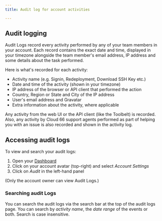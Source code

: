 ```yaml
---
title: Audit log for account activities

---
```


## Audit logging

Audit Logs record every activity performed by any of your team members in your account. Each record contains the exact date and time, displayed in your timezone alongside the team member's email address, IP address and some details about the task performed. 

Here is what's recorded for each activity:

- Activity name (e.g. Signin, Redeployment, Download SSH Key etc.)
- Date and time of the activity (shown in your timezone)
- IP address of the browser or API client that performed the action
- Country, Region or State and City of the IP address
- User's email address and Gravatar
- Extra information about the activity, where applicable

Any activity from the web UI or the API client (like the Toolbelt) is recorded. Also, any activity by Cloud 66 support agents performed as part of helping you with an issue is also recorded and shown in the activity log.

## Accessing audit logs

To view and search your audit logs: 

1. Open your [Dashboard](https://app.cloud66.com/dashboard)
2. Click on your account avatar (top-right) and select *Account Settings*
3. Click on *Audit* in the left-hand panel

(Only the account owner can view Audit Logs.)

### Searching audit Logs

You can search the audit logs via the search bar at the top of the audit logs page. You can search by *activity name*, the *date range* of the events or both. Search is case insensitive.

